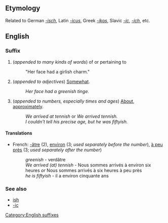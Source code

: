 ==Etymology==
Related to German ''[[-isch]]'', Latin ''[[-icus]]'', Greek ''[[-ikos]]'', Slavic ''[[-ic]]'', ''[[-ich]]'', etc.

==English==
===Suffix===
[[Category:English suffixes]]
# (''appended to many kinds of words'') of or pertaining to
#: "Her face had a girlish charm."
#(''appended to adjectives'') [[Somewhat]].
#:''Her face had a greenish tinge.''
#(''appended to numbers, especially times and ages'') [[About]], [[approximately]].
#:''We arrived at tennish'' or ''We arrived tennish.''
#:''I couldn't tell his precise age, but he was fiftyish.''

====Translations====
*French: [[-âtre]] (2), [[environ]] (3; ''used separately before the number''), [[à peu près]] (3; ''used separately after the number'')
*:''greenish'' - verdâtre
*:''We arrived (at) tennish'' - Nous sommes arrivés à environ six heures ''or'' Nous sommes arrivés à six heures à peu près
*:''he is fiftyish'' - il a environ cinquante ans

===See also===
*[[ish]]
*[[-ic]]